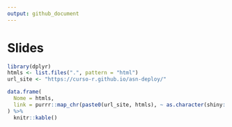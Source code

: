 ```yaml
---
output: github_document
---
```


# Slides

```r
library(dplyr)
htmls <- list.files(".", pattern = "html")
url_site <- "https://curso-r.github.io/asn-deploy/"

data.frame(
  Nome = htmls,
  link = purrr::map_chr(paste0(url_site, htmls), ~ as.character(shiny::a(href = .x, "link")))
) %>%
  knitr::kable()
```

